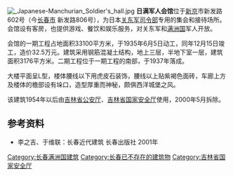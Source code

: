 [[File:_Japanese-Manchurian_Soldier's_hall.jpg|thumb]]
'''日满军人会馆'''位于[[新京|新京]]市新发路602号（今[[长春市|长春市]] 新发路806号），为日本[[关东军司令部|关东军司令部]]专用的集会和接待场所。会馆设有客房，也提供游戏、餐饮和娱乐服务，对关东军和[[满洲国|满洲国]]军人开放。

会馆的一期工程占地面积33100平方米，于1935年6月5日动工，同年12月15日竣工，造价32.5万元。建筑采用钢筋混凝土结构，地上三层，半地下室一层，建筑面积3176平方米。二期工程位于一期工程的南部，于1937年落成。

大楼平面呈L型，楼体腰线以下用虎皮石装饰，腰线以上贴紫褐色面砖，车廊上方及楼体的檐部设有垛口，造型厚重而神秘，颇俱西洋城堡之风。

该建筑1954年以后由[[吉林省公安厅|吉林省公安厅]]、[[吉林省国家安全厅|吉林省国家安全厅]]使用，2000年5月拆除。

==参考资料==
*李之吉、于维联：长春近代建筑 长春出版社 2001年

[[Category:长春满洲国建筑|Category:长春满洲国建筑]]
[[Category:长春已不存在的建筑物|Category:长春已不存在的建筑物]]
[[Category:吉林省国家安全厅|Category:吉林省国家安全厅]]